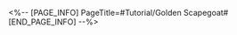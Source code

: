 <%-- [PAGE_INFO]
PageTitle=#Tutorial/Golden Scapegoat#
[END_PAGE_INFO] --%>
{{Tutorial
|sort      = 611408
|title     = Golden Scapegoat
|subtitle  = 
|type      = 
|about     = 
|image1    = Tutorial Golden Scapegoat 1.png{{subst:void|<!--$UPLOAD:<<SpriteOutput/TutorialPic/TutorialPage_611408.png>-<Tutorial Golden Scapegoat 1.png>-<Tutorial Files>>-->}}
|text1     = Use the {{Color|h|nobold=1|ladder}} to move up or down. You only need to take one step for each ladder, regardless of their length.
}}